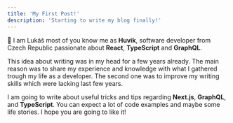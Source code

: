```yaml
---
title: 'My First Post!'
description: 'Starting to write my blog finally!'
---
```


👋 I am Lukáš most of you know me as **Huvik**, software developer from Czech Republic passionate about **React**, **TypeScript** and **GraphQL**.

This idea about writing was in my head for a few years already. The main reason was to share my experience and knowledge with what I gathered trough my life as a developer. The second one was to improve my writing skills which were lacking last few years.

I am going to write about useful tricks and tips regarding **Next.js**, **GraphQL**, and **TypeScript**. You can expect a lot of code examples and maybe some life stories. I hope you are going to like it!

